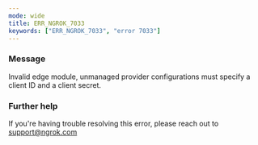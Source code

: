 ```yaml
---
mode: wide
title: ERR_NGROK_7033
keywords: ["ERR_NGROK_7033", "error 7033"]
---
```



### Message

Invalid edge module, unmanaged provider configurations must specify a client ID and a client secret.

<ErrorDetails />

### Further help

If you're having trouble resolving this error, please reach out to [support@ngrok.com](mailto:support@ngrok.com?subject=Help%20with%20ERR_NGROK_7033)
